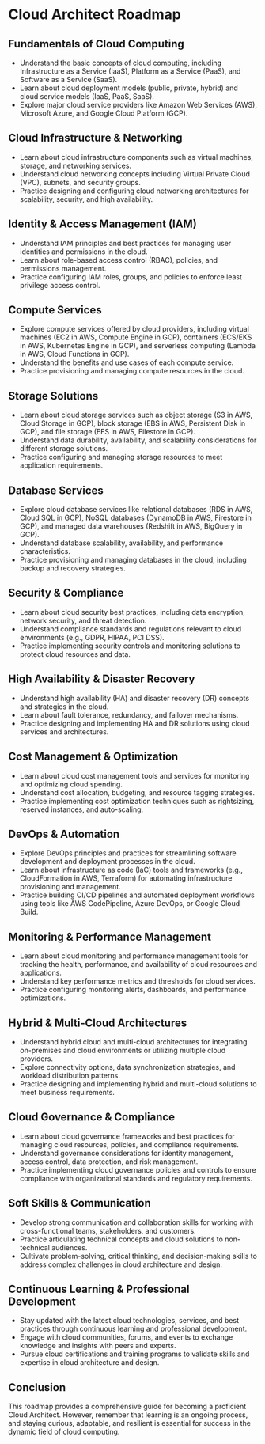 # Cloud Architect Roadmap

## Fundamentals of Cloud Computing

- Understand the basic concepts of cloud computing, including Infrastructure as a Service (IaaS), Platform as a Service (PaaS), and Software as a Service (SaaS).
- Learn about cloud deployment models (public, private, hybrid) and cloud service models (IaaS, PaaS, SaaS).
- Explore major cloud service providers like Amazon Web Services (AWS), Microsoft Azure, and Google Cloud Platform (GCP).

## Cloud Infrastructure & Networking

- Learn about cloud infrastructure components such as virtual machines, storage, and networking services.
- Understand cloud networking concepts including Virtual Private Cloud (VPC), subnets, and security groups.
- Practice designing and configuring cloud networking architectures for scalability, security, and high availability.

## Identity & Access Management (IAM)

- Understand IAM principles and best practices for managing user identities and permissions in the cloud.
- Learn about role-based access control (RBAC), policies, and permissions management.
- Practice configuring IAM roles, groups, and policies to enforce least privilege access control.

## Compute Services

- Explore compute services offered by cloud providers, including virtual machines (EC2 in AWS, Compute Engine in GCP), containers (ECS/EKS in AWS, Kubernetes Engine in GCP), and serverless computing (Lambda in AWS, Cloud Functions in GCP).
- Understand the benefits and use cases of each compute service.
- Practice provisioning and managing compute resources in the cloud.

## Storage Solutions

- Learn about cloud storage services such as object storage (S3 in AWS, Cloud Storage in GCP), block storage (EBS in AWS, Persistent Disk in GCP), and file storage (EFS in AWS, Filestore in GCP).
- Understand data durability, availability, and scalability considerations for different storage solutions.
- Practice configuring and managing storage resources to meet application requirements.

## Database Services

- Explore cloud database services like relational databases (RDS in AWS, Cloud SQL in GCP), NoSQL databases (DynamoDB in AWS, Firestore in GCP), and managed data warehouses (Redshift in AWS, BigQuery in GCP).
- Understand database scalability, availability, and performance characteristics.
- Practice provisioning and managing databases in the cloud, including backup and recovery strategies.

## Security & Compliance

- Learn about cloud security best practices, including data encryption, network security, and threat detection.
- Understand compliance standards and regulations relevant to cloud environments (e.g., GDPR, HIPAA, PCI DSS).
- Practice implementing security controls and monitoring solutions to protect cloud resources and data.

## High Availability & Disaster Recovery

- Understand high availability (HA) and disaster recovery (DR) concepts and strategies in the cloud.
- Learn about fault tolerance, redundancy, and failover mechanisms.
- Practice designing and implementing HA and DR solutions using cloud services and architectures.

## Cost Management & Optimization

- Learn about cloud cost management tools and services for monitoring and optimizing cloud spending.
- Understand cost allocation, budgeting, and resource tagging strategies.
- Practice implementing cost optimization techniques such as rightsizing, reserved instances, and auto-scaling.

## DevOps & Automation

- Explore DevOps principles and practices for streamlining software development and deployment processes in the cloud.
- Learn about infrastructure as code (IaC) tools and frameworks (e.g., CloudFormation in AWS, Terraform) for automating infrastructure provisioning and management.
- Practice building CI/CD pipelines and automated deployment workflows using tools like AWS CodePipeline, Azure DevOps, or Google Cloud Build.

## Monitoring & Performance Management

- Learn about cloud monitoring and performance management tools for tracking the health, performance, and availability of cloud resources and applications.
- Understand key performance metrics and thresholds for cloud services.
- Practice configuring monitoring alerts, dashboards, and performance optimizations.

## Hybrid & Multi-Cloud Architectures

- Understand hybrid cloud and multi-cloud architectures for integrating on-premises and cloud environments or utilizing multiple cloud providers.
- Explore connectivity options, data synchronization strategies, and workload distribution patterns.
- Practice designing and implementing hybrid and multi-cloud solutions to meet business requirements.

## Cloud Governance & Compliance

- Learn about cloud governance frameworks and best practices for managing cloud resources, policies, and compliance requirements.
- Understand governance considerations for identity management, access control, data protection, and risk management.
- Practice implementing cloud governance policies and controls to ensure compliance with organizational standards and regulatory requirements.

## Soft Skills & Communication

- Develop strong communication and collaboration skills for working with cross-functional teams, stakeholders, and customers.
- Practice articulating technical concepts and cloud solutions to non-technical audiences.
- Cultivate problem-solving, critical thinking, and decision-making skills to address complex challenges in cloud architecture and design.

## Continuous Learning & Professional Development

- Stay updated with the latest cloud technologies, services, and best practices through continuous learning and professional development.
- Engage with cloud communities, forums, and events to exchange knowledge and insights with peers and experts.
- Pursue cloud certifications and training programs to validate skills and expertise in cloud architecture and design.

## Conclusion

This roadmap provides a comprehensive guide for becoming a proficient Cloud Architect. However, remember that learning is an ongoing process, and staying curious, adaptable, and resilient is essential for success in the dynamic field of cloud computing.
